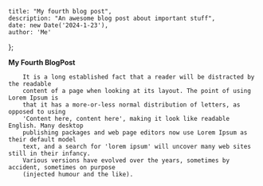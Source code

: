 	title: "My fourth blog post",
	description: "An awesome blog post about important stuff",
	date: new Date('2024-1-23'),
	author: 'Me'
};
 
**My Fourth BlogPost**
 
		
    	It is a long established fact that a reader will be distracted by the readable
        content of a page when looking at its layout. The point of using Lorem Ipsum is
        that it has a more-or-less normal distribution of letters, as opposed to using
        'Content here, content here', making it look like readable English. Many desktop
        publishing packages and web page editors now use Lorem Ipsum as their default model
        text, and a search for 'lorem ipsum' will uncover many web sites still in their infancy.
        Various versions have evolved over the years, sometimes by accident, sometimes on purpose
        (injected humour and the like).


>
